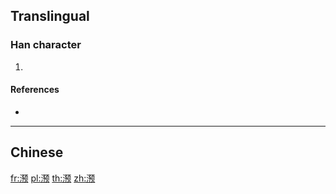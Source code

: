 {{character info/new}}
{{also|澦}}
==Translingual==

===Han character===
{{Han char|rn=85|rad=水|as=10|sn=13|four=|canj=ENNO}}

# {{defn|Han|sort=水10}}

====References====
* {{Han ref|kx=0643.241|hdz=31711.080|uh=6EEA|ud=28394}}

----

==Chinese==
{{zh-see|澦}}

[[fr:滪]]
[[pl:滪]]
[[th:滪]]
[[zh:滪]]